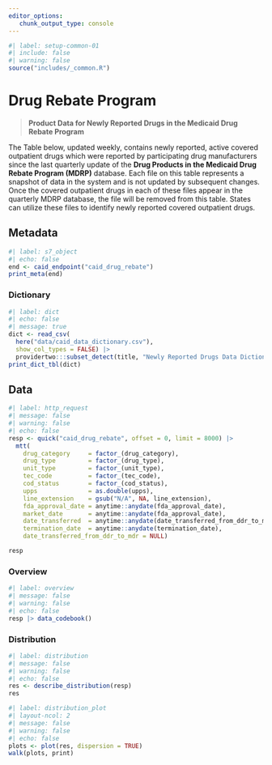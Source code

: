 ```yaml
---
editor_options: 
   chunk_output_type: console
---
```


```r
#| label: setup-common-01
#| include: false
#| warning: false
source("includes/_common.R")
```

# Drug Rebate Program {#sec-rebate}

> __Product Data for Newly Reported Drugs in the Medicaid Drug Rebate Program__

The Table below, updated weekly, contains newly reported, active covered outpatient drugs which were reported by participating drug manufacturers since the last quarterly update of the __Drug Products in the Medicaid Drug Rebate Program (MDRP)__ database. Each file on this table represents a snapshot of data in the system and is not updated by subsequent changes. Once the covered outpatient drugs in each of these files appear in the quarterly MDRP database, the file will be removed from this table. States can utilize these files to identify newly reported covered outpatient drugs.

## Metadata

```r
#| label: s7_object
#| echo: false
end <- caid_endpoint("caid_drug_rebate")
print_meta(end)
```

### Dictionary

```r
#| label: dict
#| echo: false
#| message: true
dict <- read_csv(
  here("data/caid_data_dictionary.csv"), 
  show_col_types = FALSE) |> 
  providertwo:::subset_detect(title, "Newly Reported Drugs Data Dictionary")
print_dict_tbl(dict)
```

## Data

```r
#| label: http_request
#| message: false
#| warning: false
#| echo: false
resp <- quick("caid_drug_rebate", offset = 0, limit = 8000) |> 
  mtt(
    drug_category     = factor_(drug_category),
    drug_type         = factor_(drug_type),
    unit_type         = factor_(unit_type),
    tec_code          = factor_(tec_code),
    cod_status        = factor_(cod_status),
    upps              = as.double(upps),
    line_extension    = gsub("N/A", NA, line_extension),
    fda_approval_date = anytime::anydate(fda_approval_date),
    market_date       = anytime::anydate(fda_approval_date),
    date_transferred  = anytime::anydate(date_transferred_from_ddr_to_mdr),
    termination_date  = anytime::anydate(termination_date),
    date_transferred_from_ddr_to_mdr = NULL)

resp
```

### Overview

```r
#| label: overview
#| message: false
#| warning: false
#| echo: false
resp |> data_codebook()
```

### Distribution

```r
#| label: distribution
#| message: false
#| warning: false
#| echo: false
res <- describe_distribution(resp)
res
```

```r
#| label: distribution_plot
#| layout-ncol: 2
#| message: false
#| warning: false
#| echo: false
plots <- plot(res, dispersion = TRUE)
walk(plots, print)
```
